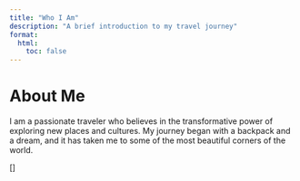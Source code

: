 ```yaml
---
title: "Who I Am"
description: "A brief introduction to my travel journey"
format:
  html:
    toc: false
---
```


# About Me

I am a passionate traveler who believes in the transformative power of exploring new places and cultures. My journey began with a backpack and a dream, and it has taken me to some of the most beautiful corners of the world.

[]